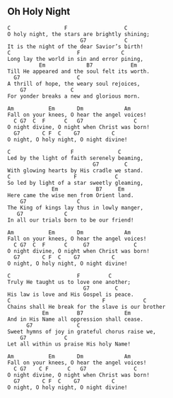 ## Oh Holy Night

```{}
C                 F                  C
O holy night, the stars are brightly shining;
                       G7            C
It is the night of the dear Savior’s birth!
C                     F             C
Long lay the world in sin and error pining,
          Em             B7            Em
Till He appeared and the soul felt its worth.
  G7                  C            
A thrill of hope, the weary soul rejoices,
    G7              C                
For yonder breaks a new and glorious morn.

Am           Em       Dm             Am
Fall on your knees, O hear the angel voices!
  C G7  C  F      C   G7                C
O night divine, O night when Christ was born!
  G7       C F  C    G7          C
O night, O holy night, O night divine!

C                   F              C
Led by the light of faith serenely beaming,
                           G7        C
With glowing hearts by His cradle we stand.
C                    F            C
So led by light of a star sweetly gleaming,
              Em            B7     Em
Here came the wise men from Orient land.
    G7                C
The King of kings lay thus in lowly manger,
   G7             C
In all our trials born to be our friend!

Am           Em       Dm             Am
Fall on your knees, O hear the angel voices!
  C G7  C  F      C     G7              C
O night divine, O night when Christ was born!
  G7       C F  C    G7          C
O night, O holy night, O night divine!

C                     F         C
Truly He taught us to love one another;
                        G7        C
His law is love and His Gospel is peace.
C                             F            C
Chains shall He break for the slave is our brother
           Em         B7             Em
And in His Name all oppression shall cease.
      G7              C
Sweet hymns of joy in grateful chorus raise we,
    G7            C
Let all within us praise His holy Name!

Am           Em       Dm             Am
Fall on your knees, O hear the angel voices!
  C G7    C F      C   G7               C
O night divine, O night when Christ was born!
  G7       C F  C    G7          C
O night, O holy night, O night divine!


```

